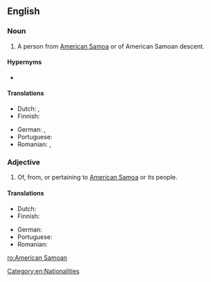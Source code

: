 ==English==

===Noun===
{{en-noun}}

# A person from [[American Samoa]] or of American Samoan descent.

====Hypernyms====
* {{l|en|American}}

====Translations====
{{trans-top|person}}
* Dutch: {{t+|nl|Amerikaans-Samoaan|m}}, {{t+|nl|Amerikaans-Samoaanse|f}}
* Finnish: {{t|fi|amerikansamoalainen}}
{{trans-mid}}
* German: {{t+|de|Samoaner|m}}, {{t+|de|Samoanerin|f}}
* Portuguese: {{t+|pt|samoano|m}}
* Romanian: {{t+|ro|samoan|m}}, {{t+|ro|samoană|f}}
{{trans-bottom}}

===Adjective===
{{en-adj}}

# Of, from, or pertaining to [[American Samoa]] or its people.

====Translations====
{{trans-top|pertaining to [[American Samoa]]}}
* Dutch: {{t+|nl|Amerikaans-Samoaans}}
* Finnish: {{t|fi|amerikansamoalainen}}
{{trans-mid}}
* German: {{t+|de|samoanisch}}
* Portuguese: {{t+|pt|samoano}}
* Romanian: {{t+|ro|samoan}}
{{trans-bottom}}

[[Category:en:Nationalities]]

[[ro:American Samoan]]